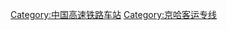 {{Catnav|頁面分類|各種主題的頁面分類|按國家分類|各國建築|各國鐵路車站|中國鐵路車站}}
{{Catnav|頁面分類|各種主題的頁面分類|按國家分類|各國交通|各國鐵路車站|中國鐵路車站}}

{{Catmore|盘营客运专线}}

[[Category:中国高速铁路车站|Category:中国高速铁路车站]]
[[Category:京哈客运专线|Category:京哈客运专线]]